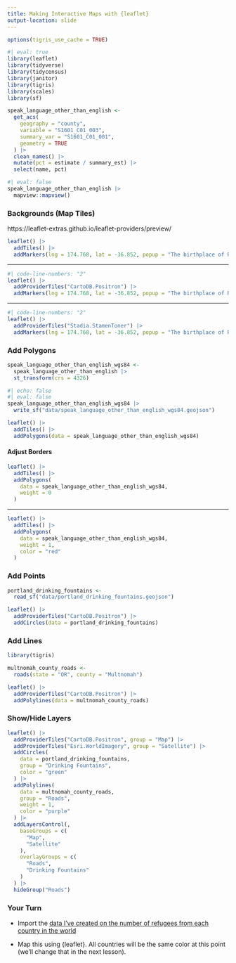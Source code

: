 ```yaml
---
title: Making Interactive Maps with {leaflet}
output-location: slide
---
```




```r
options(tigris_use_cache = TRUE)
```


```r
#| eval: true
library(leaflet)
library(tidyverse)
library(tidycensus)
library(janitor)
library(tigris)
library(scales)
library(sf)
```

```r
speak_language_other_than_english <-
  get_acs(
    geography = "county",
    variable = "S1601_C01_003",
    summary_var = "S1601_C01_001",
    geometry = TRUE
  ) |>
  clean_names() |>
  mutate(pct = estimate / summary_est) |>
  select(name, pct)
```


```r
#| eval: false
speak_language_other_than_english |>
  mapview::mapview()
```

### Backgrounds (Map Tiles)

::: {.notes}
https://leaflet-extras.github.io/leaflet-providers/preview/
:::


```r
leaflet() |>
  addTiles() |>
  addMarkers(lng = 174.768, lat = -36.852, popup = "The birthplace of R")
```

---

```r
#| code-line-numbers: "2"
leaflet() |>
  addProviderTiles("CartoDB.Positron") |>
  addMarkers(lng = 174.768, lat = -36.852, popup = "The birthplace of R")
```

---

```r
#| code-line-numbers: "2"
leaflet() |>
  addProviderTiles("Stadia.StamenToner") |>
  addMarkers(lng = 174.768, lat = -36.852, popup = "The birthplace of R")
```

### Add Polygons


```r
speak_language_other_than_english_wgs84 <-
  speak_language_other_than_english |>
  st_transform(crs = 4326)
```

```r
#| echo: false
#| eval: false
speak_language_other_than_english_wgs84 |>
  write_sf("data/speak_language_other_than_english_wgs84.geojson")
```

```r
leaflet() |>
  addTiles() |>
  addPolygons(data = speak_language_other_than_english_wgs84)
```

#### Adjust Borders

```r
leaflet() |>
  addTiles() |>
  addPolygons(
    data = speak_language_other_than_english_wgs84,
    weight = 0
  )
```

---

```r
leaflet() |>
  addTiles() |>
  addPolygons(
    data = speak_language_other_than_english_wgs84,
    weight = 1,
    color = "red"
  )
```

### Add Points

```r
portland_drinking_fountains <-
  read_sf("data/portland_drinking_fountains.geojson")
```

```r
leaflet() |>
  addProviderTiles("CartoDB.Positron") |>
  addCircles(data = portland_drinking_fountains)
```

### Add Lines

```r
library(tigris)

multnomah_county_roads <-
  roads(state = "OR", county = "Multnomah")
```

```r
leaflet() |>
  addProviderTiles("CartoDB.Positron") |>
  addPolylines(data = multnomah_county_roads)
```

### Show/Hide Layers

```r
leaflet() |>
  addProviderTiles("CartoDB.Positron", group = "Map") |>
  addProviderTiles("Esri.WorldImagery", group = "Satellite") |>
  addCircles(
    data = portland_drinking_fountains,
    group = "Drinking Fountains",
    color = "green"
  ) |>
  addPolylines(
    data = multnomah_county_roads,
    group = "Roads",
    weight = 1,
    color = "purple"
  ) |>
  addLayersControl(,
    baseGroups = c(
      "Map",
      "Satellite"
    ),
    overlayGroups = c(
      "Roads",
      "Drinking Fountains"
    )
  ) |>
  hideGroup("Roads")
```

### Your Turn {.your-turn}

- Import the [data I've created on the number of refugees from each country in the world](https://raw.githubusercontent.com/rfortherestofus/mapping-with-r-v2/refs/heads/main/data/refugees.geojson)

- Map this using {leaflet}. All countries will be the same color at this point (we'll change that in the next lesson).